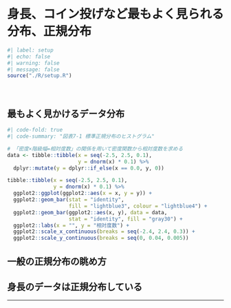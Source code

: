 # 身長、コイン投げなど最もよく見られる分布、正規分布
```r
#| label: setup
#| echo: false
#| warning: false
#| message: false
source("./R/setup.R")
```

　  

## 最もよく見かけるデータ分布

```r
#| code-fold: true
#| code-summary: "図表7-1 標準正規分布のヒストグラム"

# 「密度×階級幅=相対度数」の関係を用いて密度関数から相対度数を求める
data <- tibble::tibble(x = seq(-2.5, 2.5, 0.1),
                       y = dnorm(x) * 0.1) %>% 
  dplyr::mutate(y = dplyr::if_else(x == 0.0, y, 0))

tibble::tibble(x = seq(-2.5, 2.5, 0.1),
               y = dnorm(x) * 0.1) %>% 
  ggplot2::ggplot(ggplot2::aes(x = x, y = y)) + 
  ggplot2::geom_bar(stat = "identity",
                    fill = "lightblue3", colour = "lightblue4") + 
  ggplot2::geom_bar(ggplot2::aes(x, y), data = data,
                    stat = "identity", fill = "gray30") +
  ggplot2::labs(x = "", y = "相対度数") + 
  ggplot2::scale_x_continuous(breaks = seq(-2.4, 2.4, 0.3)) + 
  ggplot2::scale_y_continuous(breaks = seq(0, 0.04, 0.005))
```


## 一般の正規分布の眺め方


## 身長のデータは正規分布している


---
